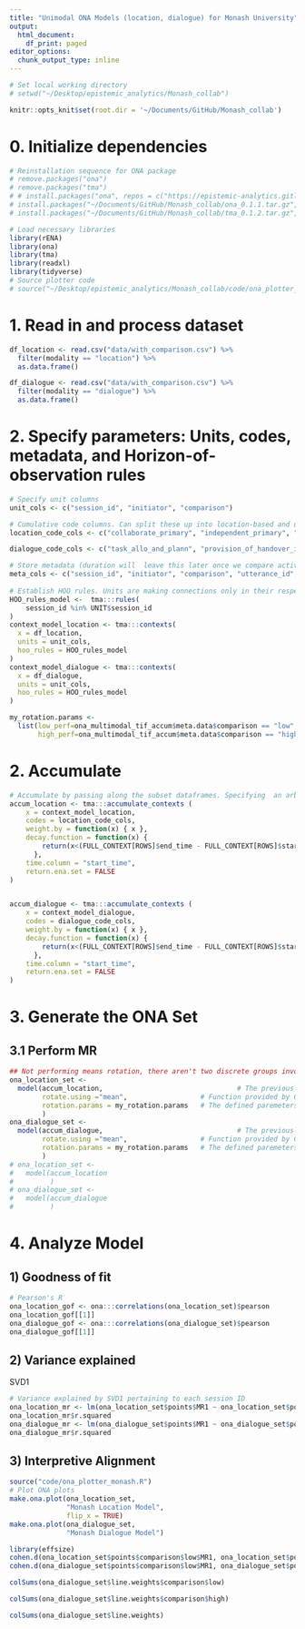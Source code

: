 ```yaml
---
title: "Unimodal ONA Models (location, dialogue) for Monash University"
output:
  html_document:
    df_print: paged
editor_options: 
  chunk_output_type: inline
---
```

```r
# Set local working directory
# setwd("~/Desktop/epistemic_analytics/Monash_collab")
```
```r
knitr::opts_knit$set(root.dir = '~/Documents/GitHub/Monash_collab')
```
# 0. Initialize dependencies 
```r
# Reinstallation sequence for ONA package
# remove.packages("ona")
# remove.packages("tma")
# # install.packages("ona", repos = c("https://epistemic-analytics.gitlab.io/qe-packages/ona/cran/", "https://cran.rstudio.org"))
# install.packages("~/Documents/GitHub/Monash_collab/ona_0.1.1.tar.gz", repos = NULL, type = "source")
# install.packages("~/Documents/GitHub/Monash_collab/tma_0.1.2.tar.gz", repos = NULL, type = "source")

# Load necessary libraries 
library(rENA)
library(ona) 
library(tma)
library(readxl)
library(tidyverse)
# Source plotter code
# source("~/Desktop/epistemic_analytics/Monash_collab/code/ona_plotter_monash.R")
```

# 1. Read in and process dataset
```r
df_location <- read.csv("data/with_comparison.csv") %>%
  filter(modality == "location") %>%
  as.data.frame()

df_dialogue <- read.csv("data/with_comparison.csv") %>%
  filter(modality == "dialogue") %>%
  as.data.frame()
```

# 2. Specify parameters: Units, codes, metadata, and Horizon-of-observation rules
```r
# Specify unit columns 
unit_cols <- c("session_id", "initiator", "comparison") 

# Cumulative code columns. Can split these up into location-based and utterance-based. Will be differently grouped after encoding modalities
location_code_cols <- c("collaborate_primary", "independent_primary", "collaborate_secondary", "independent_secondary", "task_distribution", "task_transition")

dialogue_code_cols <- c("task_allo_and_plann", "provision_of_handover_information","info_sharing_and_situ_assess", "escalation", "information_requesting", "responding_to_request", "agreement")

# Store metadata (duration will  leave this later once we compare active and continuing impacts) 
meta_cols <- c("session_id", "initiator", "comparison", "utterance_id", "conversation_id", "text", "duration", "receiver", "location", "priority", "communication_type", "stage_based_on_num_of_student", "stage_based_on_scenario")
  
# Establish HOO rules. Units are making connections only in their respective sessions 
HOO_rules_model <-  tma:::rules(
    session_id %in% UNIT$session_id 
)
context_model_location <- tma:::contexts(
  x = df_location,
  units = unit_cols,
  hoo_rules = HOO_rules_model
)
context_model_dialogue <- tma:::contexts(
  x = df_dialogue,
  units = unit_cols,
  hoo_rules = HOO_rules_model
)

my_rotation.params <-
  list(low_perf=ona_multimodal_tif_accum$meta.data$comparison == "low",
       high_perf=ona_multimodal_tif_accum$meta.data$comparison == "high")
```

# 2. Accumulate 
```r
# Accumulate by passing along the subset dataframes. Specifying  an arbitrary moving stanza window of 7
accum_location <- tma:::accumulate_contexts (
    x = context_model_location,
    codes = location_code_cols,
    weight.by = function(x) { x },
    decay.function = function(x) {
        return(x<(FULL_CONTEXT[ROWS]$end_time - FULL_CONTEXT[ROWS]$start_time + 20))*1
      },
    time.column = "start_time", 
    return.ena.set = FALSE
) 


accum_dialogue <- tma:::accumulate_contexts (
    x = context_model_dialogue,
    codes = dialogue_code_cols,
    weight.by = function(x) { x },
    decay.function = function(x) {
        return(x<(FULL_CONTEXT[ROWS]$end_time - FULL_CONTEXT[ROWS]$start_time + 10))*1
      },
    time.column = "start_time", 
    return.ena.set = FALSE
) 
```

# 3. Generate the ONA Set

## 3.1 Perform MR 
```r
## Not performing means rotation, there aren't two discrete groups involved in the respective accumulations
ona_location_set <-
  model(accum_location,                                 # The previously run accumulation above
        rotate.using ="mean",                  # Function provided by ONA
        rotation.params = my_rotation.params   # The defined paremeters for rotation
        )
ona_dialogue_set <-
  model(accum_dialogue,                                 # The previously run accumulation above
        rotate.using ="mean",                  # Function provided by ONA
        rotation.params = my_rotation.params   # The defined paremeters for rotation
        )
# ona_location_set <-
#   model(accum_location
#         )
# ona_dialogue_set <-
#   model(accum_dialogue
#         )
```

# 4. Analyze Model

## 1) Goodness of fit
```r
# Pearson's R
ona_location_gof <- ona:::correlations(ona_location_set)$pearson
ona_location_gof[[1]]
ona_dialogue_gof <- ona:::correlations(ona_dialogue_set)$pearson
ona_dialogue_gof[[1]]
```
## 2) Variance explained
SVD1
```r
# Variance explained by SVD1 pertaining to each session ID
ona_location_mr <- lm(ona_location_set$points$MR1 ~ ona_location_set$points$comparison) %>% summary()
ona_location_mr$r.squared
ona_dialogue_mr <- lm(ona_dialogue_set$points$MR1 ~ ona_dialogue_set$points$comparison) %>% summary()
ona_dialogue_mr$r.squared
```
## 3) Interpretive Alignment
```r
source("code/ona_plotter_monash.R")
# Plot ONA plots
make.ona.plot(ona_location_set, 
              "Monash Location Model", 
              flip_x = TRUE)
make.ona.plot(ona_dialogue_set,
              "Monash Dialogue Model")
```

```r
library(effsize)
cohen.d(ona_location_set$points$comparison$low$MR1, ona_location_set$points$comparison$high$MR1)
cohen.d(ona_dialogue_set$points$comparison$low$MR1, ona_dialogue_set$points$comparison$high$MR1)

```


```r
colSums(ona_dialogue_set$line.weights$comparison$low)
```


```r
colSums(ona_dialogue_set$line.weights$comparison$high)
```


```r
colSums(ona_dialogue_set$line.weights)
```



